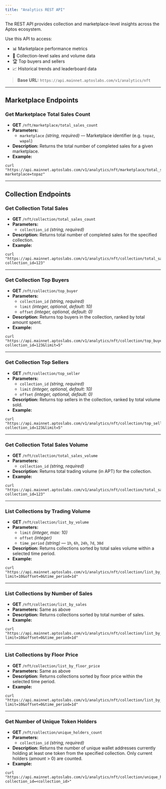 ```yaml
---
title: "Analytics REST API"
---
```



<Aside type="note">
  The REST API provides collection and marketplace-level insights across the Aptos ecosystem.
</Aside>

Use this API to access:

- 📊 Marketplace performance metrics
- 🥉 Collection-level sales and volume data
- 🏆 Top buyers and sellers
- 📈 Historical trends and leaderboard data

> **Base URL:** `https://api.mainnet.aptoslabs.com/v1/analytics/nft`

***

## Marketplace Endpoints

### **Get Marketplace Total Sales Count**

- **GET** `/nft/marketplace/total_sales_count`
- **Parameters:**
  - `marketplace` _(string, required)_ — Marketplace identifier (e.g. `topaz`, `wapal`)
- **Description:** Returns the total number of completed sales for a given marketplace.
- **Example:**

```shellscript
curl "https://api.mainnet.aptoslabs.com/v1/analytics/nft/marketplace/total_sales_count?marketplace=topaz"
```

***

## Collection Endpoints

### **Get Collection Total Sales**

- **GET** `/nft/collection/total_sales_count`
- **Parameters:**
  - `collection_id` _(string, required)_
- **Description:** Returns total number of completed sales for the specified collection.
- **Example:**

```shellscript
curl "https://api.mainnet.aptoslabs.com/v1/analytics/nft/collection/total_sales_count?collection_id=123"
```

***

### **Get Collection Top Buyers**

- **GET** `/nft/collection/top_buyer`
- **Parameters:**
  - `collection_id` _(string, required)_
  - `limit` _(integer, optional, default: 10)_
  - `offset` _(integer, optional, default: 0)_
- **Description:** Returns top buyers in the collection, ranked by total amount spent.
- **Example:**

```shellscript
curl "https://api.mainnet.aptoslabs.com/v1/analytics/nft/collection/top_buyer?collection_id=123&limit=5"
```

***

### **Get Collection Top Sellers**

- **GET** `/nft/collection/top_seller`
- **Parameters:**
  - `collection_id` _(string, required)_
  - `limit` _(integer, optional, default: 10)_
  - `offset` _(integer, optional, default: 0)_
- **Description:** Returns top sellers in the collection, ranked by total volume sold.
- **Example:**

```shellscript
curl "https://api.mainnet.aptoslabs.com/v1/analytics/nft/collection/top_seller?collection_id=123&limit=5"
```

***

### **Get Collection Total Sales Volume**

- **GET** `/nft/collection/total_sales_volume`
- **Parameters:**
  - `collection_id` _(string, required)_
- **Description:** Returns total trading volume (in APT) for the collection.
- **Example:**

```shellscript
curl "https://api.mainnet.aptoslabs.com/v1/analytics/nft/collection/total_sales_volume?collection_id=123"
```

***

### **List Collections by Trading Volume**

- **GET** `/nft/collection/list_by_volume`
- **Parameters:**
  - `limit` _(integer, max: 10)_
  - `offset` _(integer)_
  - `time_period` _(string)_ — `1h`, `6h`, `24h`, `7d`, `30d`
- **Description:** Returns collections sorted by total sales volume within a selected time period.
- **Example:**

```shellscript
curl "https://api.mainnet.aptoslabs.com/v1/analytics/nft/collection/list_by_volume?limit=10&offset=0&time_period=1d"
```

***

### **List Collections by Number of Sales**

- **GET** `/nft/collection/list_by_sales`
- **Parameters:** Same as above
- **Description:** Returns collections sorted by total number of sales.
- **Example:**

```shellscript
curl "https://api.mainnet.aptoslabs.com/v1/analytics/nft/collection/list_by_sales?limit=10&offset=0&time_period=1d"
```

***

### **List Collections by Floor Price**

- **GET** `/nft/collection/list_by_floor_price`
- **Parameters:** Same as above
- **Description:** Returns collections sorted by floor price within the selected time period.
- **Example:**

```shellscript
curl "https://api.mainnet.aptoslabs.com/v1/analytics/nft/collection/list_by_floor_price?limit=10&offset=0&time_period=1d"
```

***

### **Get Number of Unique Token Holders**

- **GET** `/nft/collection/unique_holders_count`
- **Parameters:**
  - `collection_id` _(string, required)_
- **Description:** Returns the number of unique wallet addresses currently holding at least one token from the specified collection. Only current holders (amount > 0) are counted.
- **Example:**

```shellscript
curl "https://api.mainnet.aptoslabs.com/v1/analytics/nft/collection/unique_holders_count?collection_id=<collection_id>"
```
